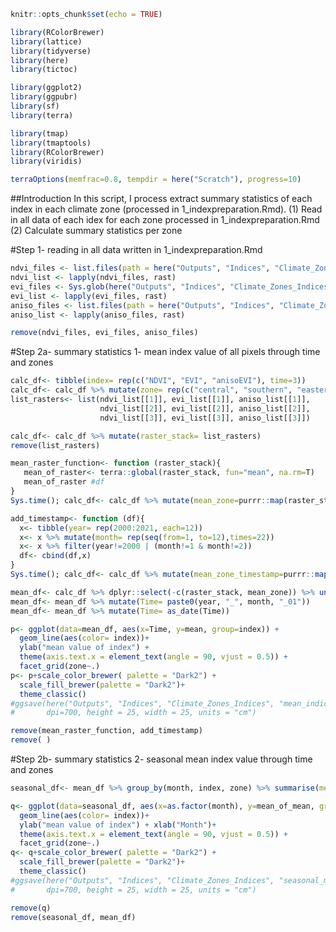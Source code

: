 ```r
knitr::opts_chunk$set(echo = TRUE)
```

```r
library(RColorBrewer)
library(lattice)
library(tidyverse)
library(here)
library(tictoc)

library(ggplot2)
library(ggpubr)
library(sf)
library(terra)

library(tmap)
library(tmaptools)
library(RColorBrewer)
library(viridis)

terraOptions(memfrac=0.8, tempdir = here("Scratch"), progress=10)
```
##Introduction
In this script, I process extract summary statistics of each index 
in each climate zone (processed in 1_indexpreparation.Rmd).
(1) Read in all data of each idex for each zone processed in 1_indexpreparation.Rmd
(2) Calculate summary statistics per zone

#Step 1- reading in all data written in 1_indexpreparation.Rmd
```r
ndvi_files <- list.files(path = here("Outputs", "Indices", "Climate_Zones_Indices"), pattern= "*NDVI*", all.files=TRUE, full.names=TRUE)
ndvi_list <- lapply(ndvi_files, rast)
evi_files <- Sys.glob(here("Outputs", "Indices", "Climate_Zones_Indices", "EVI_scaled_projected_*.tif"))
evi_list <- lapply(evi_files, rast)
aniso_files <- list.files(path = here("Outputs", "Indices", "Climate_Zones_Indices"), pattern= "*aniso*", all.files=TRUE, full.names=TRUE)
aniso_list <- lapply(aniso_files, rast)

remove(ndvi_files, evi_files, aniso_files)
```


#Step 2a- summary statistics 1- mean index value of all pixels through time and zones
```r
calc_df<- tibble(index= rep(c("NDVI", "EVI", "anisoEVI"), time=3))
calc_df<- calc_df %>% mutate(zone= rep(c("central", "southern", "eastern"), each=3))
list_rasters<- list(ndvi_list[[1]], evi_list[[1]], aniso_list[[1]],
                    ndvi_list[[2]], evi_list[[2]], aniso_list[[2]],
                    ndvi_list[[3]], evi_list[[3]], aniso_list[[3]])

calc_df<- calc_df %>% mutate(raster_stack= list_rasters)
remove(list_rasters)

mean_raster_function<- function (raster_stack){
   mean_of_raster<- terra::global(raster_stack, fun="mean", na.rm=T)
   mean_of_raster #df
}
Sys.time(); calc_df<- calc_df %>% mutate(mean_zone=purrr::map(raster_stack, mean_raster_function)); Sys.time() 

add_timestamp<- function (df){
  x<- tibble(year= rep(2000:2021, each=12))
  x<- x %>% mutate(month= rep(seq(from=1, to=12),times=22))
  x<- x %>% filter(year!=2000 | (month!=1 & month!=2))
  df<- cbind(df,x)
}
Sys.time(); calc_df<- calc_df %>% mutate(mean_zone_timestamp=purrr::map(mean_zone, add_timestamp)); Sys.time() 

mean_df<- calc_df %>% dplyr::select(-c(raster_stack, mean_zone)) %>% unnest(c(mean_zone_timestamp))
mean_df<- mean_df %>% mutate(Time= paste0(year, "_", month, "_01"))
mean_df<- mean_df %>% mutate(Time= as_date(Time))

p<- ggplot(data=mean_df, aes(x=Time, y=mean, group=index)) +
  geom_line(aes(color= index))+ 
  ylab("mean value of index") +
  theme(axis.text.x = element_text(angle = 90, vjust = 0.5)) +
  facet_grid(zone~.)
p<- p+scale_color_brewer( palette = "Dark2") +
  scale_fill_brewer(palette = "Dark2")+
  theme_classic()
#ggsave(here("Outputs", "Indices", "Climate_Zones_Indices", "mean_indices_throughtime_zone.png"),p, 
#       dpi=700, height = 25, width = 25, units = "cm")

remove(mean_raster_function, add_timestamp)
remove( )
```

#Step 2b- summary statistics 2- seasonal mean index value through time and zones
```r
seasonal_df<- mean_df %>% group_by(month, index, zone) %>% summarise(mean_of_mean= mean(mean))

q<- ggplot(data=seasonal_df, aes(x=as.factor(month), y=mean_of_mean, group=index)) +
  geom_line(aes(color= index))+ 
  ylab("mean value of index") + xlab("Month")+
  theme(axis.text.x = element_text(angle = 90, vjust = 0.5)) +
  facet_grid(zone~.)
q<- q+scale_color_brewer( palette = "Dark2") +
  scale_fill_brewer(palette = "Dark2")+
  theme_classic()
#ggsave(here("Outputs", "Indices", "Climate_Zones_Indices", "seasonal_mean_indices_throughmonths_zone.png"),q, 
#       dpi=700, height = 25, width = 25, units = "cm")

remove(q)
remove(seasonal_df, mean_df)
```